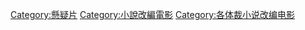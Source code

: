 {{noteTA

|G1=娛樂

}}
[[Category:懸疑片|Category:懸疑片]]
[[Category:小說改編電影|Category:小說改編電影]]
[[Category:各体裁小说改编电影|Category:各体裁小说改编电影]]